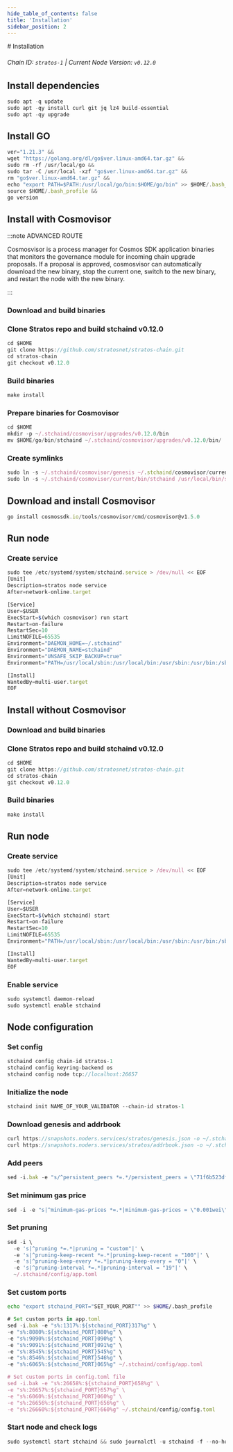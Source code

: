 ```yaml
---
hide_table_of_contents: false
title: 'Installation'
sidebar_position: 2
---
```


<div class="h1-with-icon icon-stratos">
  # Installation
</div>

###### Chain ID: `stratos-1` | Current Node Version: `v0.12.0`

## Install dependencies

```js
sudo apt -q update
sudo apt -qy install curl git jq lz4 build-essential
sudo apt -qy upgrade
```

## Install GO

```js
ver="1.21.3" &&
wget "https://golang.org/dl/go$ver.linux-amd64.tar.gz" &&
sudo rm -rf /usr/local/go &&
sudo tar -C /usr/local -xzf "go$ver.linux-amd64.tar.gz" &&
rm "go$ver.linux-amd64.tar.gz" &&
echo "export PATH=$PATH:/usr/local/go/bin:$HOME/go/bin" >> $HOME/.bash_profile &&
source $HOME/.bash_profile &&
go version
```

## Install with Cosmovisor

:::note ADVANCED ROUTE

Cosmosvisor is a process manager for Cosmos SDK application binaries that monitors the governance module for incoming chain upgrade proposals. If a proposal is approved, cosmosvisor can automatically download the new binary, stop the current one, switch to the new binary, and restart the node with the new binary.

:::

### Download and build binaries

### Clone Stratos repo and build stchaind v0.12.0

```js
cd $HOME
git clone https://github.com/stratosnet/stratos-chain.git
cd stratos-chain
git checkout v0.12.0
```

### Build binaries

```js
make install
```

### Prepare binaries for Cosmovisor

```js
cd $HOME
mkdir -p ~/.stchaind/cosmovisor/upgrades/v0.12.0/bin
mv $HOME/go/bin/stchaind ~/.stchaind/cosmovisor/upgrades/v0.12.0/bin/
```

### Create symlinks

```js
sudo ln -s ~/.stchaind/cosmovisor/genesis ~/.stchaind/cosmovisor/current -f
sudo ln -s ~/.stchaind/cosmovisor/current/bin/stchaind /usr/local/bin/stchaind -f
```

## Download and install Cosmovisor

```js
go install cosmossdk.io/tools/cosmovisor/cmd/cosmovisor@v1.5.0
```

## Run node

### Create service

```js
sudo tee /etc/systemd/system/stchaind.service > /dev/null << EOF
[Unit]
Description=stratos node service
After=network-online.target

[Service]
User=$USER
ExecStart=$(which cosmovisor) run start
Restart=on-failure
RestartSec=10
LimitNOFILE=65535
Environment="DAEMON_HOME=~/.stchaind"
Environment="DAEMON_NAME=stchaind"
Environment="UNSAFE_SKIP_BACKUP=true"
Environment="PATH=/usr/local/sbin:/usr/local/bin:/usr/sbin:/usr/bin:/sbin:/bin:/usr/games:/usr/local/games:/snap/bin:~/.stchaind/cosmovisor/current/bin"

[Install]
WantedBy=multi-user.target
EOF
```

## Install without Cosmovisor

### Download and build binaries

### Clone Stratos repo and build stchaind v0.12.0

```js
cd $HOME
git clone https://github.com/stratosnet/stratos-chain.git
cd stratos-chain
git checkout v0.12.0
```

### Build binaries

```js
make install
```

## Run node

### Create service

```js
sudo tee /etc/systemd/system/stchaind.service > /dev/null << EOF
[Unit]
Description=stratos node service
After=network-online.target

[Service]
User=$USER
ExecStart=$(which stchaind) start
Restart=on-failure
RestartSec=10
LimitNOFILE=65535
Environment="PATH=/usr/local/sbin:/usr/local/bin:/usr/sbin:/usr/bin:/sbin:/bin:/usr/games:/usr/local/games:/snap/bin"

[Install]
WantedBy=multi-user.target
EOF
```

### Enable service

```js
sudo systemctl daemon-reload
sudo systemctl enable stchaind
```

## Node configuration

### Set config

```js
stchaind config chain-id stratos-1
stchaind config keyring-backend os
stchaind config node tcp://localhost:26657
```

### Initialize the node

```js
stchaind init NAME_OF_YOUR_VALIDATOR --chain-id stratos-1
```

### Download genesis and addrbook

```js
curl https://snapshots.noders.services/stratos/genesis.json -o ~/.stchaind/config/genesis.json
curl https://snapshots.noders.services/stratos/addrbook.json -o ~/.stchaind/config/addrbook.json
```

### Add peers

```js
sed -i.bak -e "s/^persistent_peers *=.*/persistent_peers = \"71f6b523df0c5cbb1995a14e7eac46a9befcad37@stratos-rpc.noders.services:21856\"/" ~/.stchaind/config/config.toml
```

### Set minimum gas price

```js
sed -i -e "s|^minimum-gas-prices *=.*|minimum-gas-prices = \"0.001wei\"|" ~/.stchaind/config/app.toml
```

### Set pruning

```js
sed -i \
  -e 's|^pruning *=.*|pruning = "custom"|' \
  -e 's|^pruning-keep-recent *=.*|pruning-keep-recent = "100"|' \
  -e 's|^pruning-keep-every *=.*|pruning-keep-every = "0"|' \
  -e 's|^pruning-interval *=.*|pruning-interval = "19"|' \
  ~/.stchaind/config/app.toml
```

### Set custom ports

```bash
echo "export stchaind_PORT="SET_YOUR_PORT"" >> $HOME/.bash_profile
```

```js
# Set custom ports in app.toml
sed -i.bak -e "s%:1317%:${stchaind_PORT}317%g" \
-e "s%:8080%:${stchaind_PORT}080%g" \
-e "s%:9090%:${stchaind_PORT}090%g" \
-e "s%:9091%:${stchaind_PORT}091%g" \
-e "s%:8545%:${stchaind_PORT}545%g" \
-e "s%:8546%:${stchaind_PORT}546%g" \
-e "s%:6065%:${stchaind_PORT}065%g" ~/.stchaind/config/app.toml

# Set custom ports in config.toml file
sed -i.bak -e "s%:26658%:${stchaind_PORT}658%g" \
-e "s%:26657%:${stchaind_PORT}657%g" \
-e "s%:6060%:${stchaind_PORT}060%g" \
-e "s%:26656%:${stchaind_PORT}656%g" \
-e "s%:26660%:${stchaind_PORT}660%g" ~/.stchaind/config/config.toml
```

### Start node and check logs

```js
sudo systemctl start stchaind && sudo journalctl -u stchaind -f --no-hostname -o cat
```
